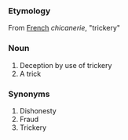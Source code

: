 === Etymology ===
From [[French]] ''chicanerie'', "trickery"

=== Noun ===
# Deception by use of trickery
# A trick

=== Synonyms ===
# Dishonesty
# Fraud
# Trickery